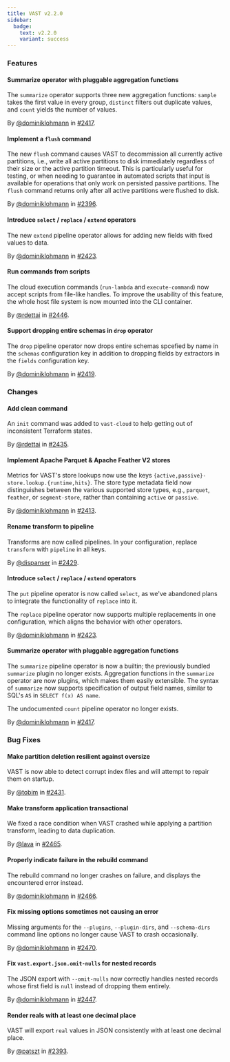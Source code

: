 ```yaml
---
title: VAST v2.2.0
sidebar:
  badge:
    text: v2.2.0
    variant: success
---
```


### Features

#### Summarize operator with pluggable aggregation functions

The `summarize` operator supports three new aggregation functions: `sample`
takes the first value in every group, `distinct` filters out duplicate values,
and `count` yields the number of values.

By [@dominiklohmann](https://github.com/dominiklohmann) in [#2417](https://github.com/tenzir/tenzir/pull/2417).

#### Implement a `flush` command

The new `flush` command causes VAST to decommission all currently active
partitions, i.e., write all active partitions to disk immediately regardless of
their size or the active partition timeout. This is particularly useful for
testing, or when needing to guarantee in automated scripts that input is
available for operations that only work on persisted passive partitions. The
`flush` command returns only after all active partitions were flushed to disk.

By [@dominiklohmann](https://github.com/dominiklohmann) in [#2396](https://github.com/tenzir/tenzir/pull/2396).

#### Introduce `select` / `replace` / `extend` operators

The new `extend` pipeline operator allows for adding new fields with fixed
values to data.

By [@dominiklohmann](https://github.com/dominiklohmann) in [#2423](https://github.com/tenzir/tenzir/pull/2423).

#### Run commands from scripts

The cloud execution commands (`run-lambda` and `execute-command`) now accept
scripts from file-like handles. To improve the usability of this feature, the
whole host file system is now mounted into the CLI container.

By [@rdettai](https://github.com/rdettai) in [#2446](https://github.com/tenzir/tenzir/pull/2446).

#### Support dropping entire schemas in `drop` operator

The `drop` pipeline operator now drops entire schemas spcefied by name in the
`schemas` configuration key in addition to dropping fields by extractors in the
`fields` configuration key.

By [@dominiklohmann](https://github.com/dominiklohmann) in [#2419](https://github.com/tenzir/tenzir/pull/2419).

### Changes

#### Add clean command

An `init` command was added to `vast-cloud` to help getting out of inconsistent
Terraform states.

By [@rdettai](https://github.com/rdettai) in [#2435](https://github.com/tenzir/tenzir/pull/2435).

#### Implement Apache Parquet & Apache Feather V2 stores

Metrics for VAST's store lookups now use the keys
`{active,passive}-store.lookup.{runtime,hits}`. The store type metadata field
now distinguishes between the various supported store types, e.g., `parquet`,
`feather`, or `segment-store`, rather than containing `active` or `passive`.

By [@dominiklohmann](https://github.com/dominiklohmann) in [#2413](https://github.com/tenzir/tenzir/pull/2413).

#### Rename transform to pipeline

Transforms are now called pipelines. In your configuration, replace `transform`
with `pipeline` in all keys.

By [@dispanser](https://github.com/dispanser) in [#2429](https://github.com/tenzir/tenzir/pull/2429).

#### Introduce `select` / `replace` / `extend` operators

The `put` pipeline operator is now called `select`, as we've abandoned plans to
integrate the functionality of `replace` into it.

The `replace` pipeline operator now supports multiple replacements in one
configuration, which aligns the behavior with other operators.

By [@dominiklohmann](https://github.com/dominiklohmann) in [#2423](https://github.com/tenzir/tenzir/pull/2423).

#### Summarize operator with pluggable aggregation functions

The `summarize` pipeline operator is now a builtin; the previously bundled
`summarize` plugin no longer exists. Aggregation functions in the `summarize`
operator are now plugins, which makes them easily extensible. The syntax of
`summarize` now supports specification of output field names, similar to SQL's
`AS` in `SELECT f(x) AS name`.

The undocumented `count` pipeline operator no longer exists.

By [@dominiklohmann](https://github.com/dominiklohmann) in [#2417](https://github.com/tenzir/tenzir/pull/2417).

### Bug Fixes

#### Make partition deletion resilient against oversize

VAST is now able to detect corrupt index files and will attempt to repair them
on startup.

By [@tobim](https://github.com/tobim) in [#2431](https://github.com/tenzir/tenzir/pull/2431).

#### Make transform application transactional

We fixed a race condition when VAST crashed while applying a partition
transform, leading to data duplication.

By [@lava](https://github.com/lava) in [#2465](https://github.com/tenzir/tenzir/pull/2465).

#### Properly indicate failure in the rebuild command

The rebuild command no longer crashes on failure, and displays the encountered
error instead.

By [@dominiklohmann](https://github.com/dominiklohmann) in [#2466](https://github.com/tenzir/tenzir/pull/2466).

#### Fix missing options sometimes not causing an error

Missing arguments for the `--plugins`, `--plugin-dirs`, and `--schema-dirs`
command line options no longer cause VAST to crash occasionally.

By [@dominiklohmann](https://github.com/dominiklohmann) in [#2470](https://github.com/tenzir/tenzir/pull/2470).

#### Fix `vast.export.json.omit-nulls` for nested records

The JSON export with `--omit-nulls` now correctly handles nested records whose
first field is `null` instead of dropping them entirely.

By [@dominiklohmann](https://github.com/dominiklohmann) in [#2447](https://github.com/tenzir/tenzir/pull/2447).

#### Render reals with at least one decimal place

VAST will export `real` values in JSON consistently with at least one decimal
place.

By [@patszt](https://github.com/patszt) in [#2393](https://github.com/tenzir/tenzir/pull/2393).
